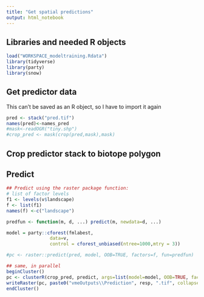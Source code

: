 ```yaml
---
title: "Get spatial predictions"
output: html_notebook
---
```


## Libraries and needed R objects
```r
load("WORKSPACE_modeltraining.Rdata")
library(tidyverse)
library(party)
library(snow)
```

## Get predictor data
This can't be saved as an R object, so I have to import it again
```r
pred <- stack("pred.tif")
names(pred)<-names_pred
#mask<-readOGR("tiny.shp")
#crop_pred <- mask(crop(pred,mask),mask)
```

## Crop predictor stack to biotope polygon

## Predict
```r
## Predict using the raster package function:
# list of factor levels
f1 <- levels(v$landscape)
f <- list(f1)
names(f) <-c("landscape")

predfun <- function(m, d, ...) predict(m, newdata=d, ...)

model = party::cforest(fmlabest,
                data=v, 
                control = cforest_unbiased(ntree=1000,mtry = 3))

#pc <- raster::predict(pred, model, OOB=TRUE, factors=f, fun=predfun)

## same, in parallel
beginCluster()
pc <- clusterR(crop_pred, predict, args=list(model=model, OOB=TRUE, factors=f, fun=predfun, index=1))
writeRaster(pc, paste0("vmeOutputs\\Prediction", resp, ".tif", collapse = NULL), options="INTERLEAVE=BAND", overwrite=TRUE)
endCluster()



```
